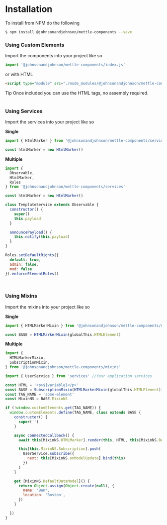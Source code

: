 
<Meta title="Welcome/Installation" />

# Installation

To install from NPM do the following

```sh
$ npm install @johnsonandjohnson/mettle-components --save
```

### Using Custom Elements

<p>Import the components into your project like so</p>

```js
import '@johnsonandjohnson/mettle-components/index.js'
```

or with HTML

```html
<script type="module" src="./node_modules/@johnsonandjohnson/mettle-components/index.js"></script>
```

<div className="tip-wrapper">
  <span className="tip">Tip</span> Once included you can use the HTML tags, no assembly required.
</div>

<br />

### Using Services

<p>Import the services into your project like so</p>

**Single**
```js
import { HtmlMarker } from '@johnsonandjohnson/mettle-components/services'

const htmlMarker = new HtmlMarker()
```

**Multiple**
```js
import {
  Observable,
  HtmlMarker,
  Roles
} from '@johnsonandjohnson/mettle-components/services'

const htmlMarker = new HtmlMarker()

class TemplateService extends Observable {
  constructor() {
    super()
    this.payload
  }

  announcePayload() {
    this.notify(this.payload)
  }
}

Roles.setDefaultRights({
  default: true,
  admin: false,
  mod: false
}).enforceElementRoles()
```

<br />

### Using Mixins

<p>Import the mixins into your project like so</p>


**Single**
```js
import { HTMLMarkerMixin } from '@johnsonandjohnson/mettle-components/mixins'

const BASE = HTMLMarkerMixin(globalThis.HTMLElement)
```

**Multiple**
```js
import {
  HTMLMarkerMixin,
  SubscriptionMixin,
} from '@johnsonandjohnson/mettle-components/mixins'

import { UserService } from 'services' //Your application services

const HTML = '<p>${variable}</p>'
const BASE = SubscriptionMixin(HTMLMarkerMixin(globalThis.HTMLElement))
const TAG_NAME = 'some-element'
const MixinNS = BASE.MixinNS

if (!window.customElements.get(TAG_NAME)) {
  window.customElements.define(TAG_NAME, class extends BASE {
    constructor() {
      super('')
    }

    async connectedCallback() {
      await this[MixinNS.HTMLMarker].render(this, HTML, this[MixinNS.DefaultDataModel])

      this[this.MixinNS.Subscription].push(
        UserService.subscribe({
          next: this[MixinNS.onModelUpdate].bind(this)
        })
      )
    }

    get [MixinNS.DefaultDataModel]() {
      return Object.assign(Object.create(null), {
        name: 'Ben',
        location: 'Boston',
      })
    }

  })
}
```
